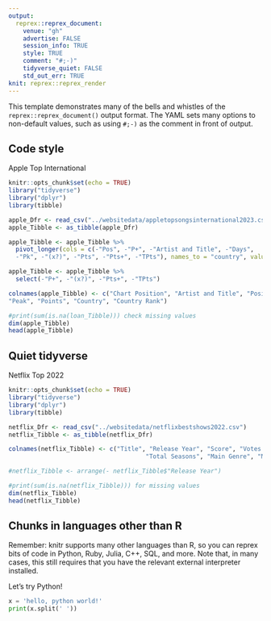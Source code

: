 ```yaml
---
output:
  reprex::reprex_document:
    venue: "gh"
    advertise: FALSE
    session_info: TRUE
    style: TRUE
    comment: "#;-)"
    tidyverse_quiet: FALSE
    std_out_err: TRUE
knit: reprex::reprex_render
---
```


This template demonstrates many of the bells and whistles of the `reprex::reprex_document()` output format. The YAML sets many options to non-default values, such as using `#;-)` as the comment in front of output.

## Code style

Apple Top International

```r
knitr::opts_chunk$set(echo = TRUE)
library("tidyverse")
library("dplyr")
library(tibble)

apple_Dfr <- read_csv("../websitedata/appletopsongsinternational2023.csv")
apple_Tibble <- as_tibble(apple_Dfr)

apple_Tibble <- apple_Tibble %>%
  pivot_longer(cols = c(-"Pos", -"P+", -"Artist and Title", -"Days",
  -"Pk", -"(x?)", -"Pts", -"Pts+", -"TPts"), names_to = "country", values_to = "country_rank")

apple_Tibble <- apple_Tibble %>%
  select(-"P+", -"(x?)", -"Pts+", -"TPts")

colnames(apple_Tibble) <- c("Chart Position", "Artist and Title", "Position Duration", 
"Peak", "Points", "Country", "Country Rank") 

#print(sum(is.na(loan_Tibble))) check missing values
dim(apple_Tibble)
head(apple_Tibble)
```

## Quiet tidyverse

Netflix Top 2022


```r
knitr::opts_chunk$set(echo = TRUE)
library("tidyverse")
library("dplyr")
library(tibble)

netflix_Dfr <- read_csv("../websitedata/netflixbestshows2022.csv")
netflix_Tibble <- as_tibble(netflix_Dfr)

colnames(netflix_Tibble) <- c("Title", "Release Year", "Score", "Votes (Amount)", "Duration", 
                                      "Total Seasons", "Main Genre", "Main Production")

#netflix_Tibble <- arrange(- netflix_Tibble$"Release Year")

#print(sum(is.na(netflix_Tibble))) for missing values
dim(netflix_Tibble)
head(netflix_Tibble)
```

## Chunks in languages other than R

Remember: knitr supports many other languages than R, so you can reprex bits of code in Python, Ruby, Julia, C++, SQL, and more. Note that, in many cases, this still requires that you have the relevant external interpreter installed.

Let's try Python!

```python
x = 'hello, python world!'
print(x.split(' '))
```


